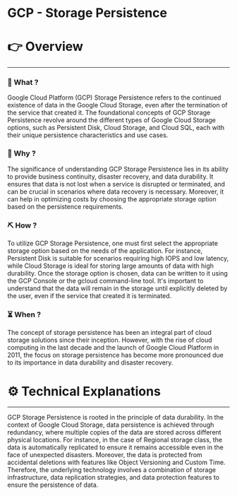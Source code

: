 # GCP - Storage Persistence


# 👉 Overview

---

### 👀 What ?

Google Cloud Platform (GCP) Storage Persistence refers to the continued existence of data in the Google Cloud Storage, even after the termination of the service that created it. The foundational concepts of GCP Storage Persistence revolve around the different types of Google Cloud Storage options, such as Persistent Disk, Cloud Storage, and Cloud SQL, each with their unique persistence characteristics and use cases.


### 🧐 Why ?

The significance of understanding GCP Storage Persistence lies in its ability to provide business continuity, disaster recovery, and data durability. It ensures that data is not lost when a service is disrupted or terminated, and can be crucial in scenarios where data recovery is necessary. Moreover, it can help in optimizing costs by choosing the appropriate storage option based on the persistence requirements.


### ⛏️ How ?

To utilize GCP Storage Persistence, one must first select the appropriate storage option based on the needs of the application. For instance, Persistent Disk is suitable for scenarios requiring high IOPS and low latency, while Cloud Storage is ideal for storing large amounts of data with high durability. Once the storage option is chosen, data can be written to it using the GCP Console or the gcloud command-line tool. It's important to understand that the data will remain in the storage until explicitly deleted by the user, even if the service that created it is terminated.


### ⏳ When ?

The concept of storage persistence has been an integral part of cloud storage solutions since their inception. However, with the rise of cloud computing in the last decade and the launch of Google Cloud Platform in 2011, the focus on storage persistence has become more pronounced due to its importance in data durability and disaster recovery.


# ⚙️ Technical Explanations

---

GCP Storage Persistence is rooted in the principle of data durability. In the context of Google Cloud Storage, data persistence is achieved through redundancy, where multiple copies of the data are stored across different physical locations. For instance, in the case of Regional storage class, the data is automatically replicated to ensure it remains accessible even in the face of unexpected disasters. Moreover, the data is protected from accidental deletions with features like Object Versioning and Custom Time. Therefore, the underlying technology involves a combination of storage infrastructure, data replication strategies, and data protection features to ensure the persistence of data.
